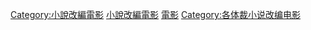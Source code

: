 [[Category:小說改編電影|Category:小說改編電影]]
[[Category:驚悚片|小說改編電影]]
[[Category:驚悚小說|電影]]
[[Category:各体裁小说改编电影|Category:各体裁小说改编电影]]